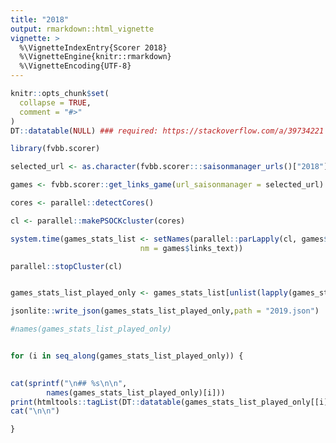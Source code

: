 ```yaml
---
title: "2018"
output: rmarkdown::html_vignette
vignette: >
  %\VignetteIndexEntry{Scorer 2018}
  %\VignetteEngine{knitr::rmarkdown}
  %\VignetteEncoding{UTF-8}
---
```


```r
knitr::opts_chunk$set(
  collapse = TRUE,
  comment = "#>"
)
DT::datatable(NULL) ### required: https://stackoverflow.com/a/39734221
```

```r
library(fvbb.scorer)

selected_url <- as.character(fvbb.scorer:::saisonmanager_urls()["2018"])

games <- fvbb.scorer::get_links_game(url_saisonmanager = selected_url)

cores <- parallel::detectCores()

cl <- parallel::makePSOCKcluster(cores)

system.time(games_stats_list <- setNames(parallel::parLapply(cl, games$links_url, function(url) try(fvbb.scorer::create_table_scorers(url))),
                             nm = games$links_text))

parallel::stopCluster(cl)


games_stats_list_played_only <- games_stats_list[unlist(lapply(games_stats_list, function(x) !inherits(x, "try-error")))]

jsonlite::write_json(games_stats_list_played_only,path = "2019.json")

#names(games_stats_list_played_only)



```


```r


for (i in seq_along(games_stats_list_played_only)) {

  
cat(sprintf("\n## %s\n\n", 
        names(games_stats_list_played_only)[i]))
print(htmltools::tagList(DT::datatable(games_stats_list_played_only[[i]])))
cat("\n\n")

}


```

